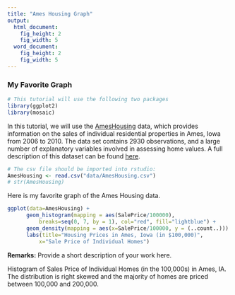 ```yaml
---
title: "Ames Housing Graph"
output:
  html_document:
    fig_height: 2
    fig_width: 5
  word_document:
    fig_height: 2
    fig_width: 5
---
```


### My Favorite Graph

```r
# This tutorial will use the following two packages
library(ggplot2)
library(mosaic)
```

In this tutorial, we will use the  [AmesHousing](http://www.amstat.org/publications/jse/v19n3/decock.pdf) data, which provides information on the sales of individual residential properties in Ames, Iowa from 2006 to 2010. The data set contains 2930 observations, and a large number of explanatory variables involved in assessing home values. A full description of this dataset can be found [here](http://www.amstat.org/publications/jse/v19n3/Decock/DataDocumentation.txt).

```r
# The csv file should be imported into rstudio:
AmesHousing <- read.csv("data/AmesHousing.csv")
# str(AmesHousing)
```


Here is my favorite graph of the Ames Housing data.

```r
ggplot(data=AmesHousing) +                         
      geom_histogram(mapping = aes(SalePrice/100000), 
          breaks=seq(0, 7, by = 1), col="red", fill="lightblue") + 
      geom_density(mapping = aes(x=SalePrice/100000, y = (..count..)))  +   
      labs(title="Housing Prices in Ames, Iowa (in $100,000)", 
          x="Sale Price of Individual Homes")   
```

**Remarks:**
Provide a short description of your work here.

Histogram of Sales Price of Individual Homes (in the 100,000s) in Ames, IA. The distribution is right skewed and the majority of homes are priced between 100,000 and 200,000.





